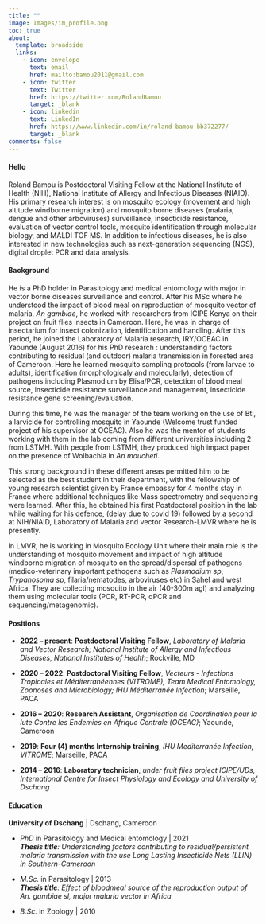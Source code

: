 ```yaml
---
title: ""
image: Images/im_profile.png
toc: true
about:
  template: broadside
  links:
    - icon: envelope
      text: email
      href: mailto:bamou2011@gmail.com
    - icon: twitter
      text: Twitter
      href: https://twitter.com/RolandBamou
      target: _blank
    - icon: linkedin
      text: LinkedIn
      href: https://www.linkedin.com/in/roland-bamou-bb372277/
      target: _blank
comments: false
---
```



#### Hello
Roland Bamou is Postdoctoral Visiting Fellow at the National Institute of Health (NIH), National Institute of Allergy and Infectious Diseases (NIAID). His primary research interest is on mosquito ecology (movement and high altitude windborne migration) and mosquito borne diseases (malaria, dengue and other arboviruses) surveillance, insecticide resistance, evaluation of vector control tools, mosquito identification through molecular biology, and MALDI TOF MS. In addition to infectious diseases, he is also interested in new technologies such as next-generation sequencing (NGS), digital droplet PCR and data analysis.

#### Background
He is a PhD holder in Parasitology and medical entomology with major in vector borne diseases surveillance and control. After his MSc where he understood the impact of blood meal on reproduction of mosquito vector of malaria, *An gambiae*, he worked with researchers from ICIPE Kenya on their project on fruit flies insects in Cameroon. Here, he was in charge of insectarium for insect colonization, identification and handling. After this period, he joined the Laboratory of Malaria research, IRY/OCEAC in Yaounde (August 2016) for his PhD research : understanding factors contributing to residual (and outdoor) malaria transmission in forested area of Cameroon. Here he learned mosquito sampling protocols (from larvae to adults), identification (morphologicaly and molecularly), detection of pathogens including Plasmodium by Elisa/PCR, detection of blood meal source, insecticide resistance surveillance and management, insecticide resistance gene screening/evaluation.

During this time, he was the manager of the team working on the use of Bti, a larvicide for controlling mosquito in Yaounde (Welcome trust funded project of his supervisor at OCEAC). Also he was the mentor of students working with them in the lab coming from different universities including 2 from LSTMH. With people from LSTMH, they produced high impact paper on the presence of Wolbachia in *An moucheti*.

This strong background in these different areas permitted him to be selected as the best student in their department, with the fellowship of young research scientist given by France embassy for 4 months stay in France where additional techniques like Mass spectrometry and sequencing were learned. After this, he obtained his first Postdoctoral position in the lab while waiting for his defence, (delay due to covid 19) followed by a second at NIH/NIAID, Laboratory of Malaria and vector Research-LMVR where he is presently.

In LMVR, he is working in Mosquito Ecology Unit where their main role is the understanding of mosquito movement and impact of high altitude windborne migration of mosquito on the spread/dispersal of pathogens (medico-veterinary important pathogens such as *Plasmodium sp*, *Trypanosoma sp*, filaria/nematodes, arboviruses etc) in Sahel and west Africa. They are collecting mosquito in the air (40-300m agl) and analyzing them using molecular tools (PCR, RT-PCR, qPCR and sequencing/metagenomic).

#### Positions

* **2022 -- present**: **Postdoctoral Visiting Fellow**, *Laboratory of Malaria and Vector Research; National Institute of Allergy and Infectious Diseases, National Institutes of Health*; Rockville, MD

* **2020 -- 2022**: **Postdoctoral Visiting Fellow**, *Vecteurs - Infections Tropicales et Méditerranéennes (VITROME), Team Medical Entomology, Zoonoses and Microbiology; IHU Méditerranée Infection*; Marseille, PACA

* **2016 -- 2020**: **Research Assistant**, *Organisation de Coordination pour la lute Contre les Endemies en Afrique Centrale (OCEAC)*; Yaounde, Cameroon

* **2019**: **Four (4) months Internship training**, *IHU Mediterranée Infection, VITROME*; Marseille, PACA


* **2014 -- 2016**: **Laboratory technician**, *under fruit flies project ICIPE/UDs, International Centre for Insect Physiology and Ecology and University of Dschang*



#### Education

**University of Dschang** \| Dschang, Cameroon

* *PhD* in  Parasitology and Medical entomology \| 2021 \
***Thesis title****: Understanding factors contributing to residual/persistent malaria transmission with the use Long Lasting Insecticide Nets (LLIN) in Southern-Cameroon*

* *M.Sc.* in Parasitology \| 2013\
***Thesis title****: Effect of bloodmeal source of the reproduction output of An. gambiae sl, major malaria vector in Africa*

* *B.Sc.* in Zoology \| 2010